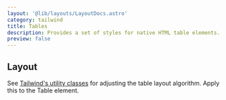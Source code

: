 ```yaml
---
layout: '@lib/layouts/LayoutDocs.astro'
category: tailwind
title: Tables
description: Provides a set of styles for native HTML table elements.
preview: false
---
```




<div class="docs-card-outlined-centered p-8">
    <Preview />
</div>

## Layout

See [Tailwind's utility classes](https://tailwindcss.com/docs/table-layou) for adjusting the table layout algorithm. Apply this to the Table element.
